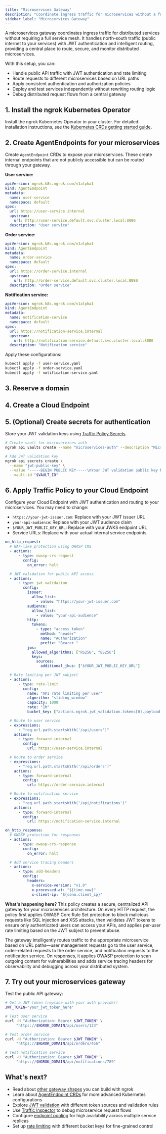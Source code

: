 ```yaml
---
title: "Microservices Gateway"
description: "Coordinate ingress traffic for microservices without a full service mesh, using ngrok to handle north-south traffic patterns with authentication and routing."
sidebar_label: "Microservices Gateway"
---
```



A microservices gateway coordinates ingress traffic for distributed services without requiring a full service mesh. It handles north-south traffic (public internet to your services) with JWT authentication and intelligent routing, providing a central place to route, secure, and monitor distributed microservices.

With this setup, you can:

- Handle public API traffic with JWT authentication and rate limiting
- Route requests to different microservices based on URL paths
- Apply consistent authentication and authorization policies
- Deploy and test services independently without rewriting routing logic
- Debug distributed request flows from a central gateway

## 1. Install the ngrok Kubernetes Operator

Install the ngrok Kubernetes Operator in your cluster. For detailed installation instructions, see the [Kubernetes CRDs getting started guide](/docs/getting-started/kubernetes/crds).

## 2. Create AgentEndpoints for your microservices

Create `AgentEndpoint` CRDs to expose your microservices. These create internal endpoints that are not publicly accessible but can be routed through your gateway.

**User service:**

```yaml
apiVersion: ngrok.k8s.ngrok.com/v1alpha1
kind: AgentEndpoint
metadata:
  name: user-service
  namespace: default
spec:
  url: https://user-service.internal
  upstream:
    url: http://user-service.default.svc.cluster.local:8080
  description: "User service"
```

**Order service:**

```yaml
apiVersion: ngrok.k8s.ngrok.com/v1alpha1
kind: AgentEndpoint
metadata:
  name: order-service
  namespace: default
spec:
  url: https://order-service.internal
  upstream:
    url: http://order-service.default.svc.cluster.local:8080
  description: "Order service"
```

**Notification service:**

```yaml
apiVersion: ngrok.k8s.ngrok.com/v1alpha1
kind: AgentEndpoint
metadata:
  name: notification-service
  namespace: default
spec:
  url: https://notification-service.internal
  upstream:
    url: http://notification-service.default.svc.cluster.local:8080
  description: "Notification service"
```

Apply these configurations:

```bash
kubectl apply -f user-service.yaml
kubectl apply -f order-service.yaml
kubectl apply -f notification-service.yaml
```

## 3. Reserve a domain

<ReserveDomain />

## 4. Create a Cloud Endpoint

<CloudEndpoint />

## 5. (Optional) Create secrets for authentication

Store your JWT validation keys using [Traffic Policy Secrets](/docs/traffic-policy/secrets).

```bash
# Create vault for microservices auth
ngrok api vaults create --name "microservices-auth" --description "Microservices authentication secrets"

# Add JWT validation key
ngrok api secrets create \
  --name "jwt-public-key" \
  --value "-----BEGIN PUBLIC KEY-----\nYour JWT validation public key here\n-----END PUBLIC KEY-----" \
  --vault-id "$VAULT_ID"
```

## 6. Apply Traffic Policy to your Cloud Endpoint

Configure your Cloud Endpoint with JWT authentication and routing to your microservices.
You may need to change:

- `https://your-jwt-issuer.com`: Replace with your JWT issuer URL
- `your-api-audience`: Replace with your JWT audience claim
- `$YOUR_JWT_PUBLIC_KEY_URL`: Replace with your JWKS endpoint URL
- Service URLs: Replace with your actual internal service endpoints

```yaml
on_http_request:
  # WAF-like protection using OWASP CRS
  - actions:
      - type: owasp-crs-request
        config:
          on_error: halt

  # JWT validation for public API access
  - actions:
      - type: jwt-validation
        config:
          issuer:
            allow_list:
              - value: "https://your-jwt-issuer.com"
          audience:
            allow_list:
              - value: "your-api-audience"
          http:
            tokens:
              - type: "access_token"
                method: "header"
                name: "Authorization"
                prefix: "Bearer "
          jws:
            allowed_algorithms: ["RS256", "ES256"]
            keys:
              sources:
                additional_jkus: ["$YOUR_JWT_PUBLIC_KEY_URL"]

  # Rate limiting per JWT subject
  - actions:
      - type: rate-limit
        config:
          name: "API rate limiting per user"
          algorithm: "sliding_window"
          capacity: 1000
          rate: "1h"
          bucket_key: ["actions.ngrok.jwt_validation.tokens[0].payload.sub"]

  # Route to user service
  - expressions:
      - "req.url.path.startsWith('/api/users')"
    actions:
      - type: forward-internal
        config:
          url: https://user-service.internal

  # Route to order service
  - expressions:
      - "req.url.path.startsWith('/api/orders')"
    actions:
      - type: forward-internal
        config:
          url: https://order-service.internal

  # Route to notification service
  - expressions:
      - "req.url.path.startsWith('/api/notifications')"
    actions:
      - type: forward-internal
        config:
          url: https://notification-service.internal

on_http_response:
  # OWASP protection for responses
  - actions:
      - type: owasp-crs-response
        config:
          on_error: halt

  # Add service tracing headers
  - actions:
      - type: add-headers
        config:
          headers:
            x-service-version: "v1.0"
            x-processed-at: "${time.now}"
            x-client-ip: "${conn.client_ip}"
```

**What's happening here?** This policy creates a secure, centralized API gateway for your microservices architecture. On every HTTP request, the policy first applies OWASP Core Rule Set protection to block malicious requests like SQL injection and XSS attacks, then validates JWT tokens to ensure only authenticated users can access your APIs, and applies per-user rate limiting based on the JWT subject to prevent abuse.

The gateway intelligently routes traffic to the appropriate microservice based on URL paths—user management requests go to the user service, order-related requests to the order service, and notification requests to the notification service. On responses, it applies OWASP protection to scan outgoing content for vulnerabilities and adds service tracing headers for observability and debugging across your distributed system.

## 7. Try out your microservices gateway

<TryOut />

Test the public API gateway:

```bash
# Get a JWT token (replace with your auth provider)
JWT_TOKEN="your_jwt_token_here"

# Test user service
curl -H "Authorization: Bearer $JWT_TOKEN" \
     "https://$NGROK_DOMAIN/api/users/123"

# Test order service
curl -H "Authorization: Bearer $JWT_TOKEN" \
     "https://$NGROK_DOMAIN/api/orders/456"

# Test notification service
curl -H "Authorization: Bearer $JWT_TOKEN" \
     "https://$NGROK_DOMAIN/api/notifications/789"
```

## What's next?

- Read about [other gateway shapes](https://ngrok.com/blog-post/api-gateway-shapes-patterns-2025) you can build with ngrok
- Learn about [AgentEndpoint CRDs](/docs/k8s/crds/agentendpoint) for more advanced Kubernetes configurations
- Explore [JWT validation](/docs/traffic-policy/actions/jwt-validation) with different token sources and validation rules
- Use [Traffic Inspector](https://dashboard.ngrok.com/traffic-inspector) to debug microservice request flows
- Configure [endpoint pooling](/docs/k8s/guides/pooling) for high availability across multiple service replicas
- Set up [rate limiting](/docs/traffic-policy/actions/rate-limit) with different bucket keys for fine-grained control

<Back />
